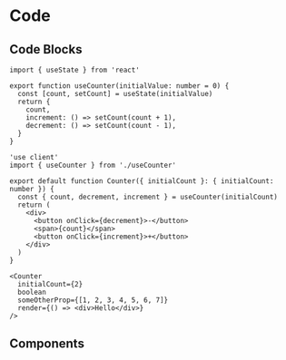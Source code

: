 
# Code

## Code Blocks

```tsx filename="useCounter.ts"
import { useState } from 'react'

export function useCounter(initialValue: number = 0) {
  const [count, setCount] = useState(initialValue)
  return {
    count,
    increment: () => setCount(count + 1),
    decrement: () => setCount(count - 1),
  }
}
```

```tsx filename="Counter.tsx"
'use client'
import { useCounter } from './useCounter'

export default function Counter({ initialCount }: { initialCount: number }) {
  const { count, decrement, increment } = useCounter(initialCount)
  return (
    <div>
      <button onClick={decrement}>-</button>
      <span>{count}</span>
      <button onClick={increment}>+</button>
    </div>
  )
}
```

```tsx
<Counter
  initialCount={2}
  boolean
  someOtherProp={[1, 2, 3, 4, 5, 6, 7]}
  render={() => <div>Hello</div>}
/>
```

## Components

<Code source="./counter/Counter.tsx" />

<Code source="./counter/useCounter.ts" />

<Counter initialCount={2} />
